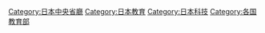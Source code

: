 [[Category:日本中央省廳|Category:日本中央省廳]]
[[Category:日本教育|Category:日本教育]]
[[Category:日本科技|Category:日本科技]]
[[Category:各国教育部|Category:各国教育部]]